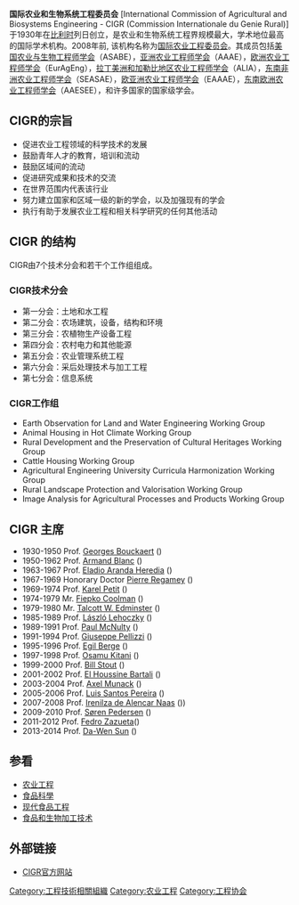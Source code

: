 '''国际农业和生物系统工程委员会''' [International Commission of Agricultural and Biosystems Engineering - CIGR (Commission Internationale du Genie Rural)]于1930年在[[比利时|比利时]]列日创立，是农业和生物系统工程界规模最大，学术地位最高的国际学术机构。2008年前, 该机构名称为[[国际农业工程委员会|国际农业工程委员会]]。其成员包括[[美国农业与生物工程师学会|美国农业与生物工程师学会]]（ASABE），[[亚洲农业工程师学会|亚洲农业工程师学会]]（AAAE），[[欧洲农业工程师学会|欧洲农业工程师学会]]（EurAgEng），[[拉丁美洲和加勒比地区农业工程师学会|拉丁美洲和加勒比地区农业工程师学会]]（ALIA），[[东南非洲农业工程师学会|东南非洲农业工程师学会]]（SEASAE），[[欧亚洲农业工程师学会|欧亚洲农业工程师学会]]（EAAAE），[[东南欧洲农业工程师学会|东南欧洲农业工程师学会]]（AAESEE），和许多国家的国家级学会。 

== CIGR的宗旨 ==

* 促进农业工程领域的科学技术的发展
* 鼓励青年人才的教育，培训和流动 
* 鼓励区域间的流动 
* 促进研究成果和技术的交流 
* 在世界范围内代表该行业
* 努力建立国家和区域一级的新的学会，以及加强现有的学会 
* 执行有助于发展农业工程和相关科学研究的任何其他活动 

== CIGR 的结构 ==
CIGR由7个技术分会和若干个工作组组成。 

=== CIGR技术分会 ===
* 第一分会：土地和水工程 
* 第二分会：农场建筑，设备，结构和环境 
* 第三分会：农植物生产设备工程
* 第四分会：农村电力和其他能源 
* 第五分会：农业管理系统工程 
* 第六分会：采后处理技术与加工工程 
* 第七分会：信息系统 

=== CIGR工作组 ===
* Earth Observation for Land and Water Engineering Working Group 
* Animal Housing in Hot Climate Working Group 
* Rural Development and the Preservation of Cultural Heritages Working Group 
* Cattle Housing Working Group 
* Agricultural Engineering University Curricula Harmonization Working Group 
* Rural Landscape Protection and Valorisation Working Group 
* Image Analysis for Agricultural Processes and Products Working Group

== CIGR 主席 ==
* 1930-1950 Prof. [[Georges_Bouckaert|Georges Bouckaert]] ({{BEL}})
* 1950-1962 Prof. [[Armand_Blanc|Armand Blanc]] ({{FRA}})
* 1963-1967 Prof. [[Eladio_Aranda_Heredia|Eladio Aranda Heredia]] ({{flagcountry|ESP|1939}})
* 1967-1969 Honorary Doctor [[Pierre_Regamey|Pierre Regamey]] ({{SUI}})
* 1969-1974 Prof. [[Karel_Petit|Karel Petit]] ({{BEL}})
* 1974-1979 Mr. [[Fiepko_Coolman|Fiepko Coolman]] ({{NED}})
* 1979-1980 Mr. [[Talcott_W._Edminster|Talcott W. Edminster]]  ({{USA}})
* 1985-1989 Prof. [[László_Lehoczky|László Lehoczky]] ({{flagcountry|HUN|1957}})
* 1989-1991 Prof. [[Paul_McNulty|Paul McNulty]] ({{IRL}})
* 1991-1994 Prof. [[Giuseppe_Pellizzi|Giuseppe Pellizzi]] ({{ITA}})
* 1995-1996 Prof. [[Egil_Berge|Egil Berge]] ({{NOR}})
* 1997-1998 Prof. [[Osamu_Kitani|Osamu Kitani]] ({{JPN}})
* 1999-2000 Prof. [[Bill_Stout|Bill Stout]] ({{USA}})
* 2001-2002 Prof. [[El_Houssine_Bartali|El Houssine Bartali]] ({{MAR}})
* 2003-2004 Prof. [[Axel_Munack|Axel Munack]] ({{GER}})
* 2005-2006 Prof. [[Luis_Santos_Pereira|Luis Santos Pereira]] ({{POR}})
* 2007-2008 Prof. [[Irenilza_de_Alencar_Naas|Irenilza de Alencar Naas]] ({{BRA}}))
* 2009-2010 Prof. [[Søren_Pedersen_(Professor)|Søren Pedersen]] ({{DEN}})
* 2011-2012 Prof. [[Fedro_Zazueta|Fedro Zazueta]]({{USA}})
* 2013-2014 Prof. [[Da-Wen_Sun|Da-Wen Sun]] ({{IRL}})

== 参看 ==
* [[农业工程|农业工程]]
* [[食品科學|食品科學]]
* [[现代食品工程|现代食品工程]]
* [[食品和生物加工技术|食品和生物加工技术]]

== 外部链接 ==
* [http://www.cigr.org CIGR官方网站]{{Wayback|url=http://www.cigr.org/ |date=20100722003829 }}

[[Category:工程技術相關組織|Category:工程技術相關組織]]
[[Category:农业工程|Category:农业工程]]
[[Category:工程协会|Category:工程协会]]
